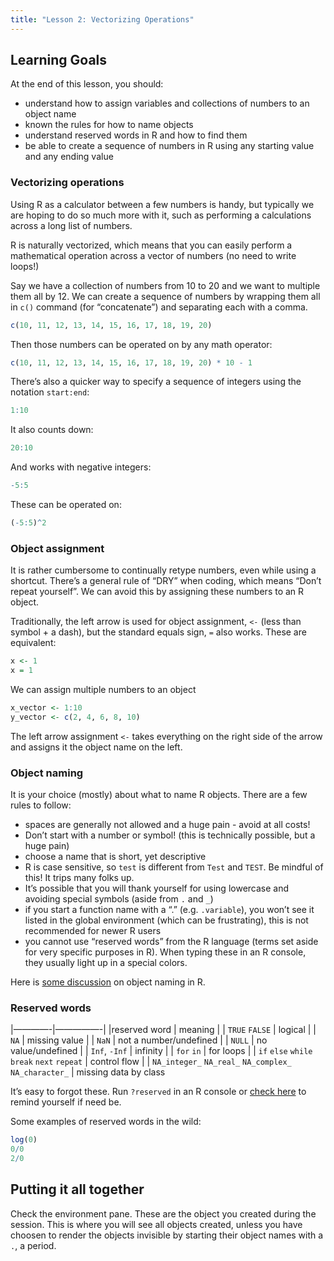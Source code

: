 ```yaml
---
title: "Lesson 2: Vectorizing Operations"
---
```


::: {.callout-caution collapse="false"}
## Learning Goals

At the end of this lesson, you should: 

* understand how to assign variables and collections of numbers to an object name
* known the rules for how to name objects
* understand reserved words in R and how to find them
* be able to create a sequence of numbers in R using any starting value and any ending value
:::


### Vectorizing operations

Using R as a calculator between a few numbers is handy, but typically we are hoping to do so much more with it, such as performing a calculations across a long list of numbers. 

R is naturally vectorized, which means that you can easily perform a mathematical operation across a vector of numbers (no need to write loops!) 

Say we have a collection of numbers from 10 to 20 and we want to multiple them all by 12. We can create a sequence of numbers by wrapping them all in `c()` command (for "concatenate") and separating each with a comma. 

```r
c(10, 11, 12, 13, 14, 15, 16, 17, 18, 19, 20)
```
Then those numbers can be operated on by any math operator:

```r
c(10, 11, 12, 13, 14, 15, 16, 17, 18, 19, 20) * 10 - 1
```

There's also a quicker way to specify a sequence of integers using the notation `start:end`:

```r
1:10
```

It also counts down: 
```r
20:10
```

And works with negative integers:
```r
-5:5
```

These can be operated on: 

```r
(-5:5)^2
```

### Object assignment

It is rather cumbersome to continually retype numbers, even while using a shortcut. There's a general rule of "DRY" when coding, which means "Don't repeat yourself". We can avoid this by assigning these numbers to an R object. 

Traditionally, the left arrow is used for object assignment, `<-` (less than symbol + a dash), but the standard equals sign, `=` also works. These are equivalent: 

```r
x <- 1
x = 1
```

We can assign multiple numbers to an object
```r
x_vector <- 1:10
y_vector <- c(2, 4, 6, 8, 10)
```


The left arrow assignment `<-` takes everything on the right side of the arrow and assigns it the object name on the left. 

### Object naming

It is your choice (mostly) about what to name R objects. There are a few rules to follow:


* spaces are generally not allowed and a huge pain - avoid at all costs! 
* Don't start with a number or symbol! (this is technically possible, but a huge pain)
* choose a name that is short, yet descriptive
* R is case sensitive, so `test` is different from `Test` and `TEST`. Be mindful of this! It trips many folks up.  
* It's possible that you will thank yourself for using lowercase and avoiding special symbols (aside from `.` and `_`)
* if you start a function name with a "." (e.g. `.variable`), you won't see it listed in the global environment (which can be frustrating), this is not recommended for newer R users
* you cannot use "reserved words" from the R language (terms set aside for very specific purposes in R). When typing these in an R console, they usually light up in a special colors.


Here is [some discussion](https://intro2r.com/objects-in-r.html) on object naming in R. 

### Reserved words

|-------------|----------------|
|reserved word | meaning       |
| `TRUE` `FALSE`  | logical     |
| `NA`            | missing value |
| `NaN`          | not a number/undefined  |
| `NULL`         | no value/undefined   |
| `Inf`, `-Inf`       | infinity    |
| `for` `in`    | for loops   |
| `if` `else` `while` `break` `next` `repeat` | control flow  |
| `NA_integer_` `NA_real_`	`NA_complex_` `NA_character_` | missing data by class

It's easy to forgot these. Run `?reserved` in an R console or [check here](https://stat.ethz.ch/R-manual/R-devel/library/base/html/Reserved.html) to remind yourself if need be. 

Some examples of reserved words in the wild: 

```r
log(0)
0/0
2/0
```

::: {.callout-tip}
## Putting it all together

Check the environment pane. These are the object you created during the session. This is where you will see all objects created, unless you have choosen to render the objects invisible by starting their object names with a `.`, a period.  
:::



